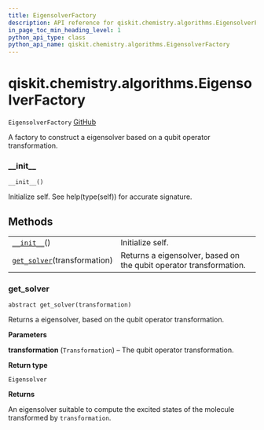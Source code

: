 ```yaml
---
title: EigensolverFactory
description: API reference for qiskit.chemistry.algorithms.EigensolverFactory
in_page_toc_min_heading_level: 1
python_api_type: class
python_api_name: qiskit.chemistry.algorithms.EigensolverFactory
---
```


# qiskit.chemistry.algorithms.EigensolverFactory

<span id="qiskit.chemistry.algorithms.EigensolverFactory" />

`EigensolverFactory` [GitHub](https://github.com/qiskit-community/qiskit-aqua/tree/stable/0.9/qiskit/chemistry/algorithms/excited_states_solvers/eigensolver_factories/eigensolver_factory.py "view source code")

A factory to construct a eigensolver based on a qubit operator transformation.

### \_\_init\_\_

<span id="qiskit.chemistry.algorithms.EigensolverFactory.__init__" />

`__init__()`

Initialize self. See help(type(self)) for accurate signature.

## Methods

|                                                                                                                                                        |                                                                    |
| ------------------------------------------------------------------------------------------------------------------------------------------------------ | ------------------------------------------------------------------ |
| [`__init__`](#qiskit.chemistry.algorithms.EigensolverFactory.__init__ "qiskit.chemistry.algorithms.EigensolverFactory.__init__")()                     | Initialize self.                                                   |
| [`get_solver`](#qiskit.chemistry.algorithms.EigensolverFactory.get_solver "qiskit.chemistry.algorithms.EigensolverFactory.get_solver")(transformation) | Returns a eigensolver, based on the qubit operator transformation. |

### get\_solver

<span id="qiskit.chemistry.algorithms.EigensolverFactory.get_solver" />

`abstract get_solver(transformation)`

Returns a eigensolver, based on the qubit operator transformation.

**Parameters**

**transformation** (`Transformation`) – The qubit operator transformation.

**Return type**

`Eigensolver`

**Returns**

An eigensolver suitable to compute the excited states of the molecule transformed by `transformation`.


